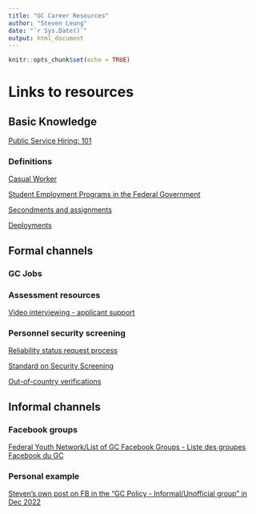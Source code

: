 ```yaml
---
title: "GC Career Resources"
author: "Steven Leung"
date: "`r Sys.Date()`"
output: html_document
---
```


```r
knitr::opts_chunk$set(echo = TRUE)
```

# Links to resources

## Basic Knowledge

[Public Service Hiring: 101](https://wiki.gccollab.ca/images/f/f9/Public_Service_Hiring_101.pdf)

### Definitions

[Casual Worker](https://www.canada.ca/en/treasury-board-secretariat/services/staffing/public-service-workforce/casual-worker.html)

[Student Employment Programs in the Federal Government](https://www.canada.ca/en/treasury-board-secretariat/services/pay/rates-pay/student-employment-programs-federal-government.html)

[Secondments and assignments](https://www.canada.ca/en/treasury-board-secretariat/services/staffing/public-service-workforce/secondments-assignments.html)

[Deployments](https://www.canada.ca/en/treasury-board-secretariat/services/staffing/public-service-workforce/deployment.html)

## Formal channels

### GC Jobs


### Assessment resources

[Video interviewing - applicant support](https://vidcruiter.com/video-interviewing/applicant-support/)

### Personnel security screening

[Reliability status request process](https://www.tpsgc-pwgsc.gc.ca/esc-src/personnel/pdcf-rsrp-eng.html#s1)

[Standard on Security Screening](https://www.tbs-sct.canada.ca/pol/doc-eng.aspx?id=28115)

[Out-of-country verifications](https://www.tpsgc-pwgsc.gc.ca/esc-src/personnel/vhp-ocv-eng.html)

## Informal channels

### Facebook groups

[Federal Youth Network/List of GC Facebook Groups - Liste des groupes Facebook du GC](https://wiki.gccollab.ca/Federal_Youth_Network/List_of_GC_Facebook_Groups_-_Liste_des_groupes_Facebook_du_GC)

### Personal example

[Steven's own post on FB in the "GC Policy - Informal/Unofficial group" in Dec 2022](https://www.facebook.com/groups/568251393590657/user/593330204)